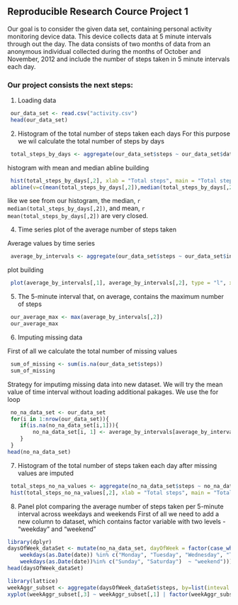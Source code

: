 
## Reproducible Research Cource Project 1

 Our goal is to consider the given data set, containing personal activity monitoring device data. This device collects data at 5 minute intervals through out the day. The data consists of two months of data from an anonymous individual collected during the months of October and November, 2012 and include the number of steps taken in 5 minute intervals each day.
 
### Our project consists the next steps:
 1. Loading data
 
```{r}
 our_data_set <- read.csv("activity.csv")
 head(our_data_set)
```
 
 2. Histogram of the total number of steps taken each days
 For this purpose we wil calculate the total number of steps by days
 
 
```{r totalbydays}
 total_steps_by_days <- aggregate(our_data_set$steps ~ our_data_set$date, FUN=sum)
```
 
 
 histogram with mean and median abline building
 
 
```{r totalstepshisto}
 hist(total_steps_by_days[,2], xlab = "Total steps", main = "Total steps by days", prob = TRUE, col = "green")
 abline(v=c(mean(total_steps_by_days[,2]),median(total_steps_by_days[,2])), col=c("blue", "red"), lty=c(1,2), lwd=c(1, 3))
```
 
 
 like we see from our histogram, the median, `r median(total_steps_by_days[,2])`, and mean, `r mean(total_steps_by_days[,2])` are very closed.
 
 4. Time series plot of the average number of steps taken
 
 Average values by time series
 
```{r timeseriesave}
 average_by_intervals <- aggregate(our_data_set$steps ~ our_data_set$interval, FUN=mean)
```
 
 plot building
 
```{r timeseriesplot}
 plot(average_by_intervals[,1], average_by_intervals[,2], type = "l", xlab = "Time Interval", ylab = "Average", main = "Average number of steps by time       series", xlim = c(0, 2355))
```
 
 5. The 5-minute interval that, on average, contains the maximum number of steps
 
```{r maxaverage}
 our_average_max <- max(average_by_intervals[,2])
 our_average_max
```
 
 6. Imputing missing data
 
 First of all we calculate the total number of missing values
 
```{r nasum}
 sum_of_missing <- sum(is.na(our_data_set$steps))
 sum_of_missing
```

 Strategy for imputimg missing data into new dataset. We will try the mean value of time interval without loading additional pakages.
 We use the for loop
 
```{r forloop, cache = TRUE}
 no_na_data_set <- our_data_set
 for(i in 1:nrow(our_data_set)){
    if(is.na(no_na_data_set[i,1])){
        no_na_data_set[i, 1] <- average_by_intervals[average_by_intervals[,1] == no_na_data_set[i,3],2] 
    }
 }
head(no_na_data_set)
```

7. Histogram of the total number of steps taken each day after missing values are imputed

```{r totalstepshistogram}
 total_steps_no_na_values <- aggregate(no_na_data_set$steps ~ no_na_data_set$date, FUN=sum)
 hist(total_steps_no_na_values[,2], xlab = "Total steps", main = "Total steps by days", prob = TRUE, col = "green")
```
 
 8. Panel plot comparing the average number of steps taken per 5-minute interval across weekdays and weekends
 First of all we need to add a new column to dataset, which contains factor variable with two levels - "weekday" and "weekend"
 
```{r}
library(dplyr)
daysOfWeek_dataSet <- mutate(no_na_data_set, dayOfWeek = factor(case_when(
    weekdays(as.Date(date)) %in% c("Monday", "Tuesday", "Wednesday", "Thursday", "Friday") ~ "weekday",
    weekdays(as.Date(date))%in% c("Sunday", "Saturday")  ~ "weekend")))
head(daysOfWeek_dataSet)
```


```{r panelplot}
library(lattice)
weekAggr_subset <- aggregate(daysOfWeek_dataSet$steps, by=list(inteval = daysOfWeek_dataSet$interval, dayOfWeek = daysOfWeek_dataSet$dayOfWeek), mean)
xyplot(weekAggr_subset[,3] ~ weekAggr_subset[,1] | factor(weekAggr_subset$dayOfWeek), layout = c(1,2), type = "l", xlab = "Time Interval", ylab = "Weekend Steps Average", main = "Average Steps by time series") 
```